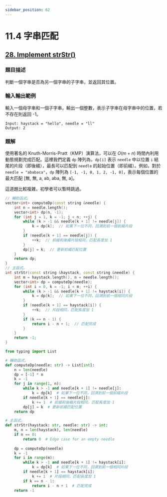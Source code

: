 ```yaml
---
sidebar_position: 62
---
```


# 11.4 字串匹配

## [28. Implement strStr()](https://leetcode.com/problems/find-the-index-of-the-first-occurrence-in-a-string/)

### 題目描述

判斷一個字串是否為另一個字串的子字串，並返回其位置。

### 輸入輸出範例

輸入一個母字串和一個子字串，輸出一個整數，表示子字串在母字串中的位置，若不存在則返回 -1。

```
Input: haystack = "hello", needle = "ll"
Output: 2
```

### 題解

使用著名的 Knuth-Morris-Pratt（KMP）演算法，可以在 $O(m + n)$ 時間內利用動態規劃完成匹配。這裡我們定義 `dp` 陣列為，`dp[i]` 表示 `needle` 中以位置 `i` 結尾的片段（即後綴），最長可以匹配到 `needle` 的起始位置（即前綴）。例如，對於 `needle = "ababaca"`，`dp` 陣列為 `[-1, -1, 0, 1, 2, -1, 0]`，表示每個位置的最大匹配 [無, 無, a, ab, aba, 無, a]。

這道題比較複雜，初學者可以暫時跳過。

<Tabs>
<TabItem value="cpp" label="C++">

```cpp
// 輔助函式。
vector<int> computeDp(const string &needle) {
    int n = needle.length();
    vector<int> dp(n, -1);
    for (int j = 1, k = -1; j < n; ++j) {
        while (k > -1 && needle[k + 1] != needle[j]) {
            k = dp[k];  // 如果下一位不同，回溯到前一個前綴片段
        }
        if (needle[k + 1] == needle[j]) {
            ++k;  // 前綴和後綴片段相同，匹配長度加 1
        }
        dp[j] = k;  // 更新前綴匹配位置
    }
    return dp;
}
// 主函式。
int strStr(const string &haystack, const string &needle) {
    int m = haystack.length(), n = needle.length();
    vector<int> dp = computeDp(needle);
    for (int i = 0, k = -1; i < m; ++i) {
        while (k > -1 && needle[k + 1] != haystack[i]) {
            k = dp[k];  // 如果下一位不同，回溯到前一個相同片段
        }
        if (needle[k + 1] == haystack[i]) {
            ++k;  // 片段相同，匹配長度加 1
        }
        if (k == n - 1) {
            return i - n + 1;  // 匹配完成
        }
    }
    return -1;
}
```

</TabItem>
<TabItem value="py" label="Python">

```py
from typing import List

# 輔助函式。
def computeDp(needle: str) -> List[int]:
    n = len(needle)
    dp = [-1] * n
    k = -1
    for j in range(1, n):
        while k > -1 and needle[k + 1] != needle[j]:
            k = dp[k]  # 如果下一位不同，回溯到前一個前綴片段
        if needle[k + 1] == needle[j]:
            k += 1  # 前綴和後綴片段相同，匹配長度加 1
        dp[j] = k  # 更新前綴匹配位置
    return dp

# 主函式。
def strStr(haystack: str, needle: str) -> int:
    m, n = len(haystack), len(needle)
    if n == 0:
        return 0  # Edge case for an empty needle
    
    dp = computeDp(needle)
    k = -1
    for i in range(m):
        while k > -1 and needle[k + 1] != haystack[i]:
            k = dp[k]  # 如果下一位不同，回溯到前一個相同片段
        if needle[k + 1] == haystack[i]:
            k += 1  # 片段相同，匹配長度加 1
        if k == n - 1:
            return i - n + 1  # 匹配完成
    return -1

```

</TabItem>

</Tabs>